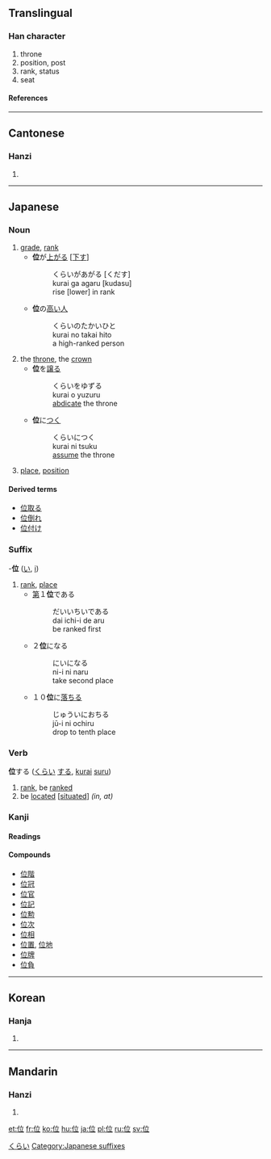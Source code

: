 ==Translingual==
{{stroke order|type=animate}}

===Han character===
{{Han char|rn=9|rad=人|as=05|sn=7|four=2021<sub>8</sub>|canj=人卜廿 (OYT)}}

# throne
# position, post
# rank, status
# seat

====References====
{{Han ref|kx=0098.070|dkj=00503|dj=0206.180|hdz=10138.030|uh=4F4D|ud=20301|bh=A6EC|bd=42732}}

----

==Cantonese==

===Hanzi===
{{yue-hanzi|jyut=|y=wai2, wai6}}

# {{defn|Cantonese}}

----

==Japanese==

===Noun===
{{ja-noun|k|count=|hira=くらい|kata=|rom=kurai|kanji=|kyu=|shin=|hidx=}}

# [[grade]], [[rank]]
#*'''位'''が[[上がる]] <nowiki>[</nowiki>[[下す]]<nowiki>]</nowiki>
#*:くらいがあがる [くだす]
#*:kurai ga agaru [kudasu]
#*:rise [lower] in rank
#*'''位'''の[[高い]][[人]]
#*:くらいのたかいひと
#*:kurai no takai hito
#*:a high-ranked person
# the [[throne]], the [[crown]]
#*'''位'''を[[譲る]]
#*:くらいをゆずる
#*:kurai o yuzuru
#*:[[abdicate]] the throne
#*'''位'''に[[つく]]
#*:くらいにつく
#*:kurai ni tsuku
#*:[[assume]] the throne
# {{mathematics|lang=ja}} [[place]], [[position]]

====Derived terms====
*[[位取る]]
*[[位倒れ]]
*[[位付け]]

===Suffix===
-'''位''' ([[い]], [[i]])

# [[rank]], [[place]]
#*[[第]]１'''位'''である
#*:だいいちいである
#*:dai ichi-i de aru
#*:be ranked first
#*２'''位'''になる
#*:にいになる
#*:ni-i ni naru
#*:take second place
#*１０'''位'''に[[落ちる]]
#*:じゅういにおちる
#*:jū-i ni ochiru
#*:drop to tenth place

===Verb===
'''位'''する ([[くらい]] [[する]], [[kurai]] [[suru]])

# [[rank]], be [[ranked]]
# be [[located]] <nowiki>[</nowiki>[[situated]]<nowiki>]</nowiki> ''(in, at)''

===Kanji===
{{ja-kanji|grade=4|rs=人05}}

====Readings====
{{ja-readings|on=[[い]] ([[i]])|kun=[[くらい]] ([[kurai]]), [[くらいする]] (位する, [[kuraisuru]])}}

====Compounds====
*[[位階]]
*[[位冠]]
*[[位官]]
*[[位記]]
*[[位勲]]
*[[位次]]
*[[位相]]
*[[位置]], [[位地]]
*[[位牌]]
*[[位負]]

[[Category:Japanese Type 3 Verbs|くらい]]
[[Category:Japanese suffixes]]

----

==Korean==

===Hanja===
{{ko-hanja|hangeul=위|rv=wi|mr=wi}}

# {{defn|Korean}}

----

==Mandarin==

===Hanzi===
{{cmn-hanzi|pin=[[wèi]] ([[wei4]])|wg=wei<sup>4</sup>}}

# {{defn|Mandarin}}

[[et:位]]
[[fr:位]]
[[ko:位]]
[[hu:位]]
[[ja:位]]
[[pl:位]]
[[ru:位]]
[[sv:位]]